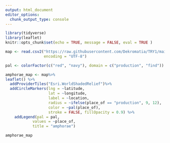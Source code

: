 ---
output: html_document
editor_options: 
  chunk_output_type: console
---

```{r message=FALSE, include=FALSE}
library(tidyverse)
library(leaflet)
knitr::opts_chunk$set(echo = TRUE, message = FALSE, eval = TRUE )
``` 
```{r message=FALSE, include=FALSE, fig.asp = 1, fig.width = 10, out.width = '100%'}
map <- read.csv2("https://raw.githubusercontent.com/Dekromatia/TRY1/main/map.csv", stringsAsFactors = FALSE,
                 encoding = "UTF-8")

pal <- colorFactor(c("red", "navy"), domain = c("production", "find"))

amphorae_map <- map%>%
leaflet() %>%
  addProviderTiles("Esri.WorldShadedRelief")%>%
  addCircleMarkers(lng = ~latitude,
                   lat = ~longitude,
                   label = ~location,
                   radius = ~ifelse(place_of == "production", 9, 12),
                   color = ~pal(place_of),
                   stroke = FALSE, fillOpacity = 0.9) %>% 
    addLegend(pal = pal,
            values = ~place_of,
            title = "amphorae")
```  
```{r message=FALSE, include=TRUE, fig.asp = 1, fig.width = 10, out.width = '100%'}
amphorae_map
``` 
